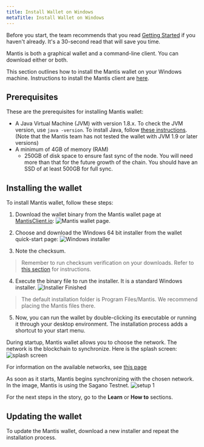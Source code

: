 ```yaml
---
title: Install Wallet on Windows
metaTitle: Install Wallet on Windows
---
```

Before you start, the team recommends that you read [Getting Started](/first-steps/getting-started) if you haven't already. It's a 30-second read that will save you time.

Mantis is both a graphical wallet and a command-line client. You can download either or both.

This section outlines how to install the Mantis wallet on your Windows machine. Instructions to install the Mantis client are [here](/install/-install-client-windows).


## Prerequisites

These are the prerequisites for installing Mantis wallet:
* A Java Virtual Machine (JVM) with version 1.8.x.
    To check the JVM version, use
     `java -version`.
    To install Java, follow [these instructions](https://java.com/en/download/help/download_options.html).
    (Note that the Mantis team has not tested the wallet with JVM 1.9 or later versions)
* A minimum of 4GB of memory (RAM)
    * 250GB of disk space to ensure fast sync of the node. You will need more than that for the future growth of the chain. You should have an SSD of at least 500GB for full sync.

## Installing the wallet

To install Mantis wallet, follow these steps:

1. Download the wallet binary from the Mantis wallet page at [MantisClient.io](https://mantisclient.io/):
![Mantis wallet page](../images/1-Download.png).

2. Choose and download the Windows 64 bit installer from the wallet quick-start page:
![Windows installer](../images/2-Download-Installer.png)
3. Note the checksum.
> Remember to run checksum verification on your downloads. Refer to [this section](/how-tos/how-check-hash-windows) for instructions.

4. Execute the binary file to run the installer. It is a standard Windows installer.
![Installer Finished](../images/3-Install-Complete.png)

> The default installation folder is Program Files/Mantis. We recommend placing the Mantis files there.


5. Now, you can run the wallet by double-clicking its executable or running it through your desktop environment. The installation process adds a shortcut to your start menu.

During startup, Mantis wallet allows you to choose the network. The network is the blockchain to synchronize. Here is the splash screen:
![splash screen](../images/5-splash-screen.png)

For information on the available networks, see [this page](/learn/mantis-client-wallet)

As soon as it starts, Mantis begins synchronizing with the chosen network. In the image, Mantis is using the Sagano Testnet.
![setup 1](../images/4-Setup-1.png)

For the next steps in the story, go to the **Learn** or **How to** sections.


## Updating the wallet

To update the Mantis wallet, download a new installer and repeat the installation process.

